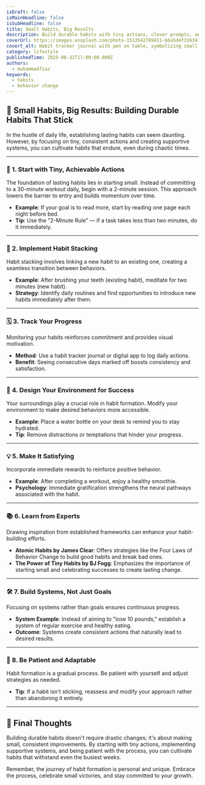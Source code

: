 ```yaml
---
isDraft: false
isMainHeadline: false
isSubHeadline: false
title: Small Habits, Big Results
description: Build durable habits with tiny actions, clever prompts, and systems that survive busy weeks.
coverUrl: https://images.unsplash.com/photo-1513542789411-b6a5d4f31634?q=80&w=1600&auto=format&fit=crop
covert_alt: Habit tracker journal with pen on table, symbolizing small habits
category: lifestyle
publishedTime: 2025-08-31T17:00:00.000Z
authors:
  - muhammadfiaz
keywords:
  - habits
  - behavior change
---
```


## 🧠 Small Habits, Big Results: Building Durable Habits That Stick

In the hustle of daily life, establishing lasting habits can seem daunting. However, by focusing on tiny, consistent actions and creating supportive systems, you can cultivate habits that endure, even during chaotic times.

---

### 🔑 1. Start with Tiny, Achievable Actions

The foundation of lasting habits lies in starting small. Instead of committing to a 30-minute workout daily, begin with a 2-minute session. This approach lowers the barrier to entry and builds momentum over time.

* **Example**: If your goal is to read more, start by reading one page each night before bed.
* **Tip**: Use the "2-Minute Rule" — if a task takes less than two minutes, do it immediately.

---

### 🧱 2. Implement Habit Stacking

Habit stacking involves linking a new habit to an existing one, creating a seamless transition between behaviors.

* **Example**: After brushing your teeth (existing habit), meditate for two minutes (new habit).
* **Strategy**: Identify daily routines and find opportunities to introduce new habits immediately after them.

---

### 🗓️ 3. Track Your Progress

Monitoring your habits reinforces commitment and provides visual motivation.

* **Method**: Use a habit tracker journal or digital app to log daily actions.
* **Benefit**: Seeing consecutive days marked off boosts consistency and satisfaction.

---

### 🧠 4. Design Your Environment for Success

Your surroundings play a crucial role in habit formation. Modify your environment to make desired behaviors more accessible.

* **Example**: Place a water bottle on your desk to remind you to stay hydrated.
* **Tip**: Remove distractions or temptations that hinder your progress.

---

### 💡 5. Make It Satisfying

Incorporate immediate rewards to reinforce positive behavior.

* **Example**: After completing a workout, enjoy a healthy smoothie.
* **Psychology**: Immediate gratification strengthens the neural pathways associated with the habit.

---

### 📚 6. Learn from Experts

Drawing inspiration from established frameworks can enhance your habit-building efforts.

* **Atomic Habits by James Clear**: Offers strategies like the Four Laws of Behavior Change to build good habits and break bad ones.
* **The Power of Tiny Habits by BJ Fogg**: Emphasizes the importance of starting small and celebrating successes to create lasting change.

---

### 🛠️ 7. Build Systems, Not Just Goals

Focusing on systems rather than goals ensures continuous progress.

* **System Example**: Instead of aiming to "lose 10 pounds," establish a system of regular exercise and healthy eating.
* **Outcome**: Systems create consistent actions that naturally lead to desired results.

---

### 🔄 8. Be Patient and Adaptable

Habit formation is a gradual process. Be patient with yourself and adjust strategies as needed.

* **Tip**: If a habit isn't sticking, reassess and modify your approach rather than abandoning it entirely.

---

## 📝 Final Thoughts

Building durable habits doesn't require drastic changes; it's about making small, consistent improvements. By starting with tiny actions, implementing supportive systems, and being patient with the process, you can cultivate habits that withstand even the busiest weeks.

Remember, the journey of habit formation is personal and unique. Embrace the process, celebrate small victories, and stay committed to your growth.
